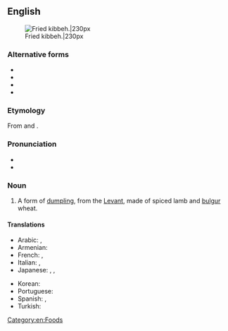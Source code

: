 ==English==
{{wikipedia}}
[[File:Quibe frito.JPG|thumb|Fried kibbeh.|230px]]

===Alternative forms===
* {{l|en|kibbe}}
* {{l|en|kibbi}}
* {{l|en|kebbeh}}
* {{l|en|kubbeh}}

===Etymology===
From {{etyl|ar|en}} {{m|ar|كِبَّة||ball}} and {{m|ar|كُبَّة||(same)}}.

===Pronunciation===
* {{IPA|en|/ˈkɪbi/}}
* {{rhymes|en|ɪbi}}

===Noun===
{{en-noun}}

# A form of [[dumpling]], from the [[Levant]], made of spiced lamb and [[bulgur]] wheat.

====Translations====
{{trans-top|form of dumpling}}
* Arabic: {{t|ar|كِبَّة|f}}, {{t|ar|كُبَّة|f}}
* Armenian: {{t|hy|իշլի քյուֆթա}}
* French: {{t+|fr|kebbé|m}}, {{t|fr|kibbé|m}}
* Italian: {{t|it|qubbah|f}}, {{t|it|quibe|m}}
* Japanese: {{t|ja|キッベ|tr=kibbe}}, {{t|ja|クッバ|tr=kubba}}, {{t|ja|クッベ|tr=kubbe}}
{{trans-mid}}
* Korean: {{t|ko|킵바|tr=}}
* Portuguese: {{t+|pt|quibe|m}}
* Spanish: {{t|es|quipe|m}}, {{t|es|quibbe|m}}
* Turkish: {{t+|tr|içli köfte}}
{{trans-bottom}}

[[Category:en:Foods]]
